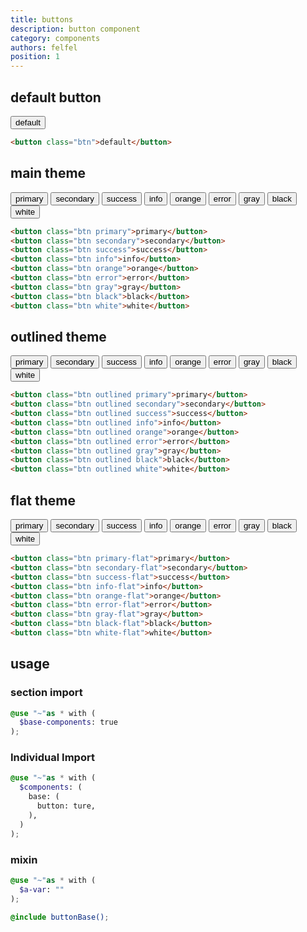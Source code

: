 ```yaml
---
title: buttons
description: button component
category: components
authors: felfel
position: 1
---
```




## default button

<BrowserBlock padding>
  <button class="btn">default</button>
</BrowserBlock>

```html
<button class="btn">default</button>
```

## main theme

<BrowserBlock padding>
  <div class="row gap-4">
    <button className="btn primary">primary</button>
    <button className="btn secondary">secondary</button>
    <button className="btn success">success</button>
    <button className="btn info">info</button>
    <button className="btn orange">orange</button>
    <button className="btn error">error</button>
    <button className="btn gray">gray</button>
    <button className="btn black">black</button>
    <button className="btn white">white</button>
  </div>
</BrowserBlock>

```html
<button class="btn primary">primary</button>
<button class="btn secondary">secondary</button>
<button class="btn success">success</button>
<button class="btn info">info</button>
<button class="btn orange">orange</button>
<button class="btn error">error</button>
<button class="btn gray">gray</button>
<button class="btn black">black</button>
<button class="btn white">white</button>
```

## outlined theme

<BrowserBlock padding>
  <div class="row gap-4">
    <button className="btn outlined primary">primary</button>
    <button className="btn outlined secondary">secondary</button>
    <button className="btn outlined success">success</button>
    <button className="btn outlined info">info</button>
    <button className="btn outlined orange">orange</button>
    <button className="btn outlined error">error</button>
    <button className="btn outlined gray">gray</button>
    <button className="btn outlined black">black</button>
    <button className="btn outlined white">white</button>
  </div>
</BrowserBlock>

```html
<button class="btn outlined primary">primary</button>
<button class="btn outlined secondary">secondary</button>
<button class="btn outlined success">success</button>
<button class="btn outlined info">info</button>
<button class="btn outlined orange">orange</button>
<button class="btn outlined error">error</button>
<button class="btn outlined gray">gray</button>
<button class="btn outlined black">black</button>
<button class="btn outlined white">white</button>
```

## flat theme

<BrowserBlock padding>
  <div class="row gap-4">
    <button className="btn primary-flat">primary</button>
    <button className="btn secondary-flat">secondary</button>
    <button className="btn success-flat">success</button>
    <button className="btn info-flat">info</button>
    <button className="btn orange-flat">orange</button>
    <button className="btn error-flat">error</button>
    <button className="btn gray-flat">gray</button>
    <button className="btn black-flat">black</button>
    <button className="btn white-flat">white</button>
  </div>
</BrowserBlock>

```html
<button class="btn primary-flat">primary</button>
<button class="btn secondary-flat">secondary</button>
<button class="btn success-flat">success</button>
<button class="btn info-flat">info</button>
<button class="btn orange-flat">orange</button>
<button class="btn error-flat">error</button>
<button class="btn gray-flat">gray</button>
<button class="btn black-flat">black</button>
<button class="btn white-flat">white</button>
```

## usage

### section import

```scss
@use "~"as * with (
  $base-components: true
);
```

### Individual Import

```scss
@use "~"as * with (
  $components: (
    base: (
      button: ture,
    ),
  )
);
```

### mixin

```scss
@use "~"as * with (
  $a-var: ""
);

@include buttonBase();
```

